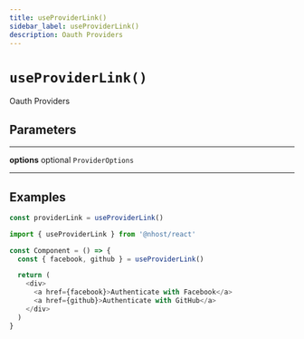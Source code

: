 ```yaml
---
title: useProviderLink()
sidebar_label: useProviderLink()
description: Oauth Providers
---
```


# `useProviderLink()`

Oauth Providers

## Parameters

---

**options** <span className="optional-status">optional</span> `ProviderOptions`

---

## Examples

```js
const providerLink = useProviderLink()
```

```js
import { useProviderLink } from '@nhost/react'

const Component = () => {
  const { facebook, github } = useProviderLink()

  return (
    <div>
      <a href={facebook}>Authenticate with Facebook</a>
      <a href={github}>Authenticate with GitHub</a>
    </div>
  )
}
```
